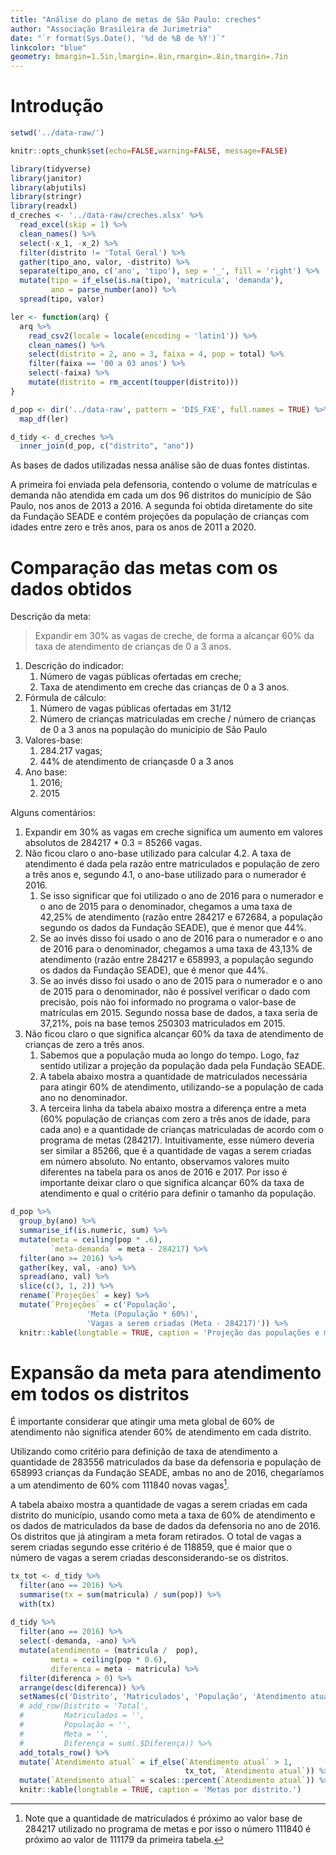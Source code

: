 ```yaml
---
title: "Análise do plano de metas de São Paulo: creches"
author: "Associação Brasileira de Jurimetria"
date: "`r format(Sys.Date(), '%d de %B de %Y')`"
linkcolor: "blue"
geometry: bmargin=1.5in,lmargin=.8in,rmargin=.8in,tmargin=.7in
---
```


# Introdução

```r
setwd('../data-raw/')
```

```r
knitr::opts_chunk$set(echo=FALSE,warning=FALSE, message=FALSE)
```

```r
library(tidyverse)
library(janitor)
library(abjutils)
library(stringr)
library(readxl)
d_creches <- '../data-raw/creches.xlsx' %>% 
  read_excel(skip = 1) %>%
  clean_names() %>% 
  select(-x_1, -x_2) %>% 
  filter(distrito != 'Total Geral') %>% 
  gather(tipo_ano, valor, -distrito) %>% 
  separate(tipo_ano, c('ano', 'tipo'), sep = '_', fill = 'right') %>%  
  mutate(tipo = if_else(is.na(tipo), 'matricula', 'demanda'),
         ano = parse_number(ano)) %>% 
  spread(tipo, valor)
```

```r
ler <- function(arq) {
  arq %>% 
    read_csv2(locale = locale(encoding = 'latin1')) %>% 
    clean_names() %>% 
    select(distrito = 2, ano = 3, faixa = 4, pop = total) %>% 
    filter(faixa == '00 a 03 anos') %>% 
    select(-faixa) %>% 
    mutate(distrito = rm_accent(toupper(distrito)))
}

d_pop <- dir('../data-raw', pattern = 'DIS_FXE', full.names = TRUE) %>% 
  map_df(ler)
```

```r
d_tidy <- d_creches %>% 
  inner_join(d_pop, c("distrito", "ano"))
```

As bases de dados utilizadas nessa análise são de duas fontes distintas.

A primeira foi enviada pela defensoria, contendo o volume de matrículas e demanda não atendida em cada um dos 96 distritos do município de São Paulo, nos anos de 2013 a 2016. A segunda foi obtida diretamente do site da Fundação SEADE e contém projeções da população de crianças com idades entre zero e três anos, para os anos de 2011 a 2020.

# Comparação das metas com os dados obtidos

Descrição da meta:

> Expandir em 30% as vagas de creche, de forma a alcançar 60% da taxa de atendimento de crianças de 0 a 3 anos.

1. Descrição do indicador: 
    1. Número de vagas públicas ofertadas em creche; 
    1. Taxa de atendimento em creche das crianças de 0 a 3 anos.
1. Fórmula de cálculo:
    1. Número de vagas públicas ofertadas em 31/12 
    1. Número de crianças matriculadas em creche / número de crianças de 0 a 3 anos na população do município de São Paulo
1. Valores-base:
    1. 284.217 vagas;
    2. 44% de atendimento de criançasde 0 a 3 anos
1. Ano base:
    1. 2016;
    1. 2015

Alguns comentários:

1. Expandir em 30% as vagas em creche significa um aumento em valores absolutos de 284217 * 0.3 = 85266 vagas.
1. Não ficou claro o ano-base utilizado para calcular 4.2. A taxa de atendimento é dada pela razão entre matriculados e população de zero a três anos e, segundo 4.1, o ano-base utilizado para o numerador é 2016. 
    1. Se isso significar que foi utilizado o ano de 2016 para o numerador e o ano de 2015 para o denominador, chegamos a uma taxa de 42,25% de atendimento (razão entre 284217 e 672684, a população segundo os dados da Fundação SEADE), que é menor que 44%.
    1. Se ao invés disso foi usado o ano de 2016 para o numerador e o ano de 2016 para o denominador, chegamos a uma taxa de 43,13% de atendimento (razão entre 284217 e 658993, a população segundo os dados da Fundação SEADE), que é menor que 44%.
    1. Se ao invés disso foi usado o ano de 2015 para o numerador e o ano de 2015 para o denominador, não é possível verificar o dado com precisão, pois não foi informado no programa o valor-base de matrículas em 2015. Segundo nossa base de dados, a taxa seria de 37,21%, pois na base temos 250303 matriculados em 2015.
1. Não ficou claro o que significa alcançar 60% da taxa de atendimento de crianças de zero a três anos.
    1. Sabemos que a população muda ao longo do tempo. Logo, faz sentido utilizar a projeção da população dada pela Fundação SEADE.
    1. A tabela abaixo mostra a quantidade de matrículados necessária para atingir 60% de atendimento, utilizando-se a população de cada ano no denominador.
    1. A terceira linha da tabela abaixo mostra a diferença entre a meta (60% população de crianças com zero a três anos de idade, para cada ano) e a quantidade de crianças matriculadas de acordo com o programa de metas (284217). Intuitivamente, esse número deveria ser similar a 85266, que é a quantidade de vagas a serem criadas em número absoluto. No entanto, observamos valores muito diferentes na tabela para os anos de 2016 e 2017. Por isso é importante deixar claro o que significa alcançar 60% da taxa de atendimento e qual o critério para definir o tamanho da população.
    
```r
d_pop %>% 
  group_by(ano) %>% 
  summarise_if(is.numeric, sum) %>% 
  mutate(meta = ceiling(pop * .6),
         `meta-demanda` = meta - 284217) %>% 
  filter(ano >= 2016) %>% 
  gather(key, val, -ano) %>% 
  spread(ano, val) %>% 
  slice(c(3, 1, 2)) %>% 
  rename(`Projeções` = key) %>% 
  mutate(`Projeções` = c('População', 
                 'Meta (População * 60%)', 
                 'Vagas a serem criadas (Meta - 284217)')) %>% 
  knitr::kable(longtable = TRUE, caption = 'Projeção das populações e metas.')
```

# Expansão da meta para atendimento em todos os distritos

É importante considerar que atingir uma meta global de 60% de atendimento não significa atender 60% de atendimento em cada distrito. 

Utilizando como critério para definição de taxa de atendimento a quantidade de 283556 matriculados da base da defensoria e população de 658993 crianças da Fundação SEADE, ambas no ano de 2016, chegaríamos a um atendimento de 60% com 111840 novas vagas[^obs]. 

[^obs]: Note que a quantidade de matriculados é próximo ao valor base de 284217 utilizado no programa de metas e por isso o número 111840 é próximo ao valor de 111179 da primeira tabela.

A tabela abaixo mostra a quantidade de vagas a serem criadas em cada distrito do município, usando como meta a taxa de 60% de atendimento e os dados de matriculados da base de dados da defensoria no ano de 2016. Os distritos que já atingiram a meta foram retirados. O total de vagas a serem criadas segundo esse critério é de 118859, que é maior que o número de vagas a serem criadas desconsiderando-se os distritos.

```r
tx_tot <- d_tidy %>% 
  filter(ano == 2016) %>% 
  summarise(tx = sum(matricula) / sum(pop)) %>% 
  with(tx)
  
d_tidy %>% 
  filter(ano == 2016) %>% 
  select(-demanda, -ano) %>% 
  mutate(atendimento = (matricula /  pop),
         meta = ceiling(pop * 0.6),
         diferenca = meta - matricula) %>% 
  filter(diferenca > 0) %>% 
  arrange(desc(diferenca)) %>% 
  setNames(c('Distrito', 'Matriculados', 'População', 'Atendimento atual', 'Meta', 'Vagas')) %>% 
  # add_row(Distrito = 'Total', 
  #         Matriculados = '',
  #         População = '',
  #         Meta = '',
  #         Diferença = sum(.$Diferença)) %>% 
  add_totals_row() %>% 
  mutate(`Atendimento atual` = if_else(`Atendimento atual` > 1, 
                                       tx_tot, `Atendimento atual`)) %>% 
  mutate(`Atendimento atual` = scales::percent(`Atendimento atual`)) %>% 
  knitr::kable(longtable = TRUE, caption = 'Metas por distrito.')
```


\vspace{0.2in}

\begin{flushright}
São Paulo, 16 de Maio de 2016.
\end{flushright}

\vspace{0.8in}

\begin{center}

\vspace{-0.5in}
\makebox[3in]{\hrulefill} \\
Julio Trecenti \\
Diretor-técnico da Associação Brasileira de Jurimetria \\
Membro Integrante do GEAL-CRASP
\end{center}







